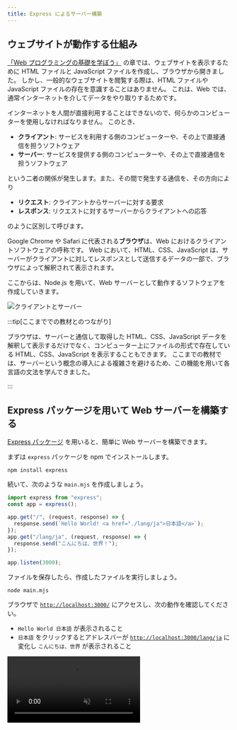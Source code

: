 ```yaml
---
title: Express によるサーバー構築
---
```



## ウェブサイトが動作する仕組み

[「Web プログラミングの基礎を学ぼう」](/docs/trial-session/) の章では、ウェブサイトを表示するために HTML ファイルと JavaScript ファイルを作成し、ブラウザから開きました。
しかし、一般的なウェブサイトを閲覧する際は、HTML ファイルや JavaScript ファイルの存在を意識することはありません。
これは、Web では、通常インターネットを介してデータをやり取りするためです。

インターネットを人間が直接利用することはできないので、何らかのコンピューターを使用しなければなりません。
このとき、

- **クライアント**: サービスを利用する側のコンピューターや、その上で直接通信を担うソフトウェア
- **サーバー**: サービスを提供する側のコンピューターや、その上で直接通信を担うソフトウェア

という二者の関係が発生します。また、その間で発生する通信を、その方向により

- **リクエスト**: クライアントからサーバーに対する要求
- **レスポンス**: リクエストに対するサーバーからクライアントへの応答

のように区別して呼びます。

Google Chrome や Safari に代表される**ブラウザ**は、Web におけるクライアントソフトウェアの呼称です。
Web において、HTML、CSS、JavaScript は、サーバーがクライアントに対してレスポンスとして送信するデータの一部で、ブラウザによって解釈されて表示されます。

ここからは、Node.js を用いて、Web サーバーとして動作するソフトウェアを作成していきます。

![クライアントとサーバー](./client-server.drawio.svg)

:::tip[ここまででの教材とのつながり]

ブラウザは、サーバーと通信して取得した HTML、CSS、JavaScript データを解釈して表示するだけでなく、コンピューター上にファイルの形式で存在している HTML、CSS、JavaScript を表示することもできます。
ここまでの教材では、サーバーという概念の導入による複雑さを避けるため、この機能を用いて各言語の文法を学んできました。

:::

## Express パッケージを用いて Web サーバーを構築する

[Express パッケージ](https://www.npmjs.com/package/express) を用いると、簡単に Web サーバーを構築できます。

まずは `express` パッケージを npm でインストールします。

```shell
npm install express
```

続いて、次のような `main.mjs` を作成しましょう。

```javascript title="main.mjs" showLineNumbers
import express from "express";
const app = express();

app.get("/", (request, response) => {
  response.send(`Hello World! <a href="./lang/ja">日本語</a>`);
});
app.get("/lang/ja", (request, response) => {
  response.send("こんにちは、世界！");
});

app.listen(3000);
```

<ViewSource url={import.meta.url} path="_samples/express-server" />

ファイルを保存したら、作成したファイルを実行しましょう。

```shell
node main.mjs
```

ブラウザで <a href="http://localhost:3000/" target="_blank">`http://localhost:3000/`</a> にアクセスし、次の動作を確認してください。

- `Hello World 日本語` が表示されること
- `日本語` をクリックするとアドレスバーが <a href="http://localhost:3000/lang/ja" target="_blank">`http://localhost:3000/lang/ja`</a> に変化し `こんにちは、世界` が表示されること

<video src={expressSetupVideo} muted controls />

:::warning[Web サーバーの停止]

サーバーは、クライアントからのリクエストを待ち受けるため、管理者により指示されない限り終了しないソフトウェアとして動作します。
Express で構築したサーバーは、ターミナル上で <kbd>control</kbd> + <kbd>C</kbd> (macOS) / <kbd>Ctrl</kbd> + <kbd>C</kbd> (Windows) を押すことで停止することができます。

:::

## HTTP と URL

前項のプログラムが動作する仕組みを理解するためには、ブラウザとサーバーの間で行われるやり取りについて知る必要があります。
互いが好き勝手にデータを送受信しても、意味のあるやり取りは成立しません。
そこで、ブラウザとサーバーの間でデータを送受信する際には、一定の手順に従う必要があります。
この手順のことを**プロトコル**と呼び、Web の世界では、**HTTP** と呼ばれるプロトコルが用いられます。

ブラウザは、アドレスバーに **URL** が入力されると、その情報をもとに HTTP を用いてサーバーと通信します。
例えば、先ほどの例で使用した `http://localhost:3000/lang/ja` という URL は、次のように解釈されます。

<p>
  <UrlStructureExplanation />
</p>

- **プロトコル**:
  `http` または `https` のいずれかです。
  いずれを指定しても使用されるプロトコルは HTTP ですが、`https` を指定した場合は通信内容が暗号化されます。
  この例では `http` を用いていますが、インターネット上に公開するウェブサイトでは `https` を用いることが推奨されます。
- **ドメイン**:
  通信先のコンピューターを特定するための識別子です。
  この例ではサーバーを自分のコンピューター上に構築しているため、自分自身を表す特殊なドメイン `localhost` を用いています。
  `example.com` や `foo.example.net` は、実際のインターネット上で使われるドメイン名の例です。
- **ポート**:
  通信先のコンピューター上で、どのプログラムと通信するかを特定するための整数です。
  ポートを変えることで、同じコンピューター上で複数のサーバーが通信を待ち受けることができます。
  省略すると、プロトコル部分が `http` の場合は 80 番ポートが、`https` の場合は 443 番ポートが用いられます。
- **パス**:
  クライアントがサーバーに対し、何を要求するかを指定するための文字列です。
  Linux のファイルシステムで用いられるパスと同様に、意味的には `/` 記号によって階層化されますが、クライアントはサーバーに対してパスを文字列として送信するだけで、その内容はサーバーによって自由に解釈されます。

`http://localhost:3000/lang/ja` という URL は、HTTP プロトコルを暗号化せずに用いて、`localhost` というドメインの 3000 番ポートで待ち受けているサーバーに対して `/lang/ja` というパスを要求することを意味します。

このように、URL に含まれる情報のうち、プロトコル、ドメイン、ポートはネットワーク上で通信を行うために用いられる情報です。
残りのパス部分をどのように扱うかが、サーバー側のプログラムにおける主な関心事になります。

## Hello World サーバーの動作

`main.mjs` のプログラムを参照しながら、ブラウザとサーバーの間でどのようなやり取りが行われているのかを確認しましょう。

```javascript title="main.mjs (再掲)" showLineNumbers
import express from "express";
const app = express();

app.get("/", (request, response) => {
  response.send(`Hello World! <a href="./lang/ja">日本語</a>`);
});
app.get("/lang/ja", (request, response) => {
  response.send("こんにちは、世界！");
});

app.listen(3000);
```

### `node main.mjs` を実行したとき

1. **[2 行目]** `const app = express();` により、Express の [`Application`](https://expressjs.com/ja/api.html#app) クラスのインスタンスが作成されます。
2. **[4 行目]** `app.get("/", (request, response) => { ... });` で呼び出された [`get`](https://expressjs.com/ja/api.html#app.get.method) メソッドにより、`/` というパスに対するリクエストを受けたときに実行される関数として、第 2 引数に指定された関数が登録されます。この時点では関数は `Application` インスタンスに登録されるのみで、実行はされません。
3. **[7 行目]** 4 行目と同様に、`/lang/ja` というパスに対するリクエストを受けたときに実行される関数が登録されます。
4. **[11 行目]** `app.listen(3000);` により、Express はリクエストを待ち受ける HTTP サーバーとして動作を開始します。

### ブラウザの操作を行ったとき

1. 利用者が、ブラウザのアドレスバーに `http://localhost:3000/` という URL を入力します。
2. ブラウザは、`localhost:3000` で起動している Express のサーバーに対して、`/` というパスに対する HTTP リクエストを送信します。
3. Express は `/` に対する HTTP リクエストを受け取り、**[4 行目]** の関数を実行します。引数として、Express は次に示す 2 つのオブジェクトを生成して渡します。
   - 第 1 引数 (`request`): 受け取った HTTP リクエストに関する情報を Express が開発者にとって扱いやすい形にまとめた [`Request`](https://expressjs.com/ja/api.html#req) クラスのインスタンス。
   - 第 2 引数 (`response`): Express がクライアントに返す HTTP レスポンスを開発者が制御するための [`Response`](https://expressjs.com/ja/api.html#res) クラスのインスタンス。
4. **[5 行目]** の `response.send('...');` により、Express は `'Hello World <a href="./lang/ja">日本語</a>'` という文字列をレスポンスとして送信します。
5. ブラウザは、受け取ったレスポンスを HTML として解釈し、`Hello World` という文字列と、`日本語` というリンクを表示します。
6. 利用者が、`日本語` というリンクをクリックします。
7. ブラウザは、クリックされたリンクの `href` 属性をもとに、アドレスバーの URL を更新し、ページ遷移を起こします。
   - `href` 属性にプロトコルを含む URL が指定されていれば、その URL に遷移します。
   - `href` 属性が相対パスの形式で指定されていれば、現在のパスを基準に [Linux における相対パス](/docs/web-servers/linux-commands/#パス)と同様の方法で URL を更新します。この例では、更新前のパスが `/` で、`href` 属性には `./lang/ja` が指定されているため、更新後のパスは `/lang/ja` になり、URL は `http://localhost:3000/lang/ja` に変化します。
8. 2 から 5 までの手順が、`/lang/ja` というパスに対して行われます。

<p>
  <RequestResponseSlideShow />
</p>

## HTML に指定された外部リソースの取得

サーバーから返されたレスポンスが HTML である場合、ブラウザによってさらに別のリクエストが送信される場合があります。
例えば、HTML には CSS や JavaScript などの外部リソースを読み込むためのタグが存在します。
これらの外部リソースは、ブラウザが HTML を解釈する際に、それぞれに対するリクエストを送信して取得します。

次の例では、ブラウザは 2 つの HTTP リクエストを送信します。

1. 利用者が、ブラウザのアドレスバーに `http://localhost:3000/` という URL を入力します。
2. ブラウザは、`/` というパスに対する HTTP リクエストを送信します。
3. サーバーは、 `<script src="./script.js"></script>` という文字列をレスポンスとして送信します。
4. ブラウザは、受け取ったレスポンスを HTML として解釈し、`script` タグを発見します。
5. ブラウザは、`src` 属性を相対パスとして解釈し、`/script.js` というパスに対して HTTP リクエストを送信します。
6. サーバーは、`document.write("Hello World");` という文字列をレスポンスとして送信します。
7. ブラウザは、受け取ったレスポンスを JavaScript として解釈し、`Hello World` という文字列を表示します。

```javascript title="main.mjs"
import express from "express";
const app = express();

app.get("/", (request, response) => {
  response.send(`<script src="./script.js"></script>`);
});
app.get("/script.js", (request, response) => {
  response.send(`document.write("Hello World!");`);
});

app.listen(3000);
```

<ViewSource url={import.meta.url} path="_samples/html-external-resources" />

## 静的ウェブサーバー

次の例では、`/`、`/script.js`、`/sub/`、`/sub/script.js` へのリクエストについて、それぞれファイルから読み込んでレスポンスを送信しています。

```javascript title="main.mjs"
import express from "express";
import { readFileSync } from "node:fs";
const app = express();

app.get("/", (request, response) => {
  response.send(readFileSync("./static/index.html", "utf-8"));
});
app.get("/script.js", (request, response) => {
  response.send(readFileSync("./static/script.js", "utf-8"));
});
app.get("/sub/", (request, response) => {
  response.send(readFileSync("./static/sub/index.html", "utf-8"));
});
app.get("/sub/script.js", (request, response) => {
  response.send(readFileSync("./static/sub/script.js", "utf-8"));
});

app.listen(3000);
```

<ViewSource url={import.meta.url} path="_samples/static-hosting-naive" />

[`express.static` 関数](https://expressjs.com/ja/api.html#express.static)を用いると、このような「リクエストを受け取ったら、そのパスに応じて適切なファイルを読み込んでレスポンスとして返す」という一連の動作を簡単に記述できます。

```javascript title="main.mjs"
import express from "express";

const app = express();
app.use(express.static("static"));
app.listen(3000);
```

<ViewSource url={import.meta.url} path="_samples/static-hosting-smart" />

これにより、リクエストのパスをもとに、`static` フォルダ内の適切なファイルが自動的に配信されます。

:::tip[`index.html` の省略]

`express.static` を用いる場合、`index.html` は省略可能になります。つまり、`/` へのリクエストで `static/index.html` が、`/sub` へのリクエストで `static/sub/index.html` にアクセスできるようになります。これは、Express や JavaScript に限ったことではなく、多くの Web サーバーの実装において、こういったルールが成り立ちます。

:::

:::tip[`app.use` と `express.static` の実装]

Express の [`use` メソッド](https://expressjs.com/ja/api.html#app.use) は、`get` メソッドと同様に、リクエストを受け取ったときに実行される関数を登録するためのメソッドです。
しかし、`use` メソッドは、登録された関数が全てのリクエストに対して実行される点が異なります。
`express.static` 関数は、関数を返す関数となっており、`use` メソッドに渡すことで、リクエストのパスに応じて適切なファイルを読み込んでレスポンスとして返す関数を登録することができます。

Express の [`Request`](https://expressjs.com/ja/api.html#req) オブジェクトの[`path` プロパティ](https://expressjs.com/ja/api.html#req.path)には、リクエストのパスが文字列として格納されています。
この値を用いて、`express.static` は適切なファイルを読み込みます。
次の例は、`express.static` 関数の簡易な実装例です。
このプログラムは動作はしますが、セキュリティ上の問題があるため、実際の Express の実装はもっと複雑になっています。

```javascript
const app = express();
app.use((request, response) => {
  response.send(readFileSync("./static" + request.path, "utf-8"));
});
app.listen(3000);
```

<ViewSource url={import.meta.url} path="_samples/app-use" />

:::

## 複雑なウェブページ

前項のプログラムを書き換えて、複雑な HTML を出力できるようにしてみましょう。

```javascript title="main.mjs"
import express from "express";
const app = express();

const names = ["田中", "鈴木", "佐藤"];
app.get("/", (request, response) => {
  response.send(`
    <!doctype html>
      <html lang="ja">
      <head>
        <meta charset="utf-8" />
        <title>Title</title>
      </head>
      <body>
        <ul>
          ${names.map((name) => `<li>${name}</li>`).join("")}
        </ul>
      </body>
    </html>
  `);
});

app.listen(3000);
```

<ViewSource url={import.meta.url} path="_samples/complex-html" />

:::note[`Array#join`]

[`Array#join` メソッド](https://developer.mozilla.org/ja/docs/Web/JavaScript/Reference/Global_Objects/Array/join)は、配列を指定した区切り文字で結合した文字列を返すメソッドです。

```javascript
console.log(["Apple", "Banana", "Orange"].join("/")); // Apple/Banana/Orange
```

:::

このようにテンプレートリテラルを用いることで、複雑なウェブページの内容を表すことができます。

:::tip[`String#replace` メソッド]

上記のようにテンプレートリテラルを使って HTML を作成することもできますが、HTML がさらに長くなったり、複雑なプログラムが必要になってきたりしたらこのまま続けていくのは難しそうです。

[`String#replace`](https://developer.mozilla.org/ja/docs/Web/JavaScript/Reference/Global_Objects/String/replace) メソッドは、第 1 引数に与えられた文字列に一致する文字列を第 2 引数の文字列に置き換えた新しい文字列を返します。
`String#replace` メソッドは、最初に一致した場所のみを置き換えます。
一致するすべての場所を置き換えたい場合は、代わりに [`String#replaceAll`](https://developer.mozilla.org/ja/docs/Web/JavaScript/Reference/Global_Objects/String/replaceAll) メソッドを使います。

```js
const base = "ABCBCC";
document.write(base.replace("BC", "EFG")); // AEFGBCC
document.write(base.replaceAll("C", "T")); // ABTBTT
```

`String#replace` メソッドを用いることで、長い HTML を見通しよく記述できるようになります。

```html title="index.html"
<!doctype html>
<html lang="ja">
  <head>
    <meta charset="utf-8" />
    <title>Title</title>
  </head>
  <body>
    <ul>
      <!-- users -->
    </ul>
  </body>
</html>
```

```js title="main.mjs"
import express from "express";
import { readFileSync } from "node:fs";

const app = express();

const names = ["田中", "鈴木", "佐藤"];
app.get("/", (request, response) => {
  const template = readFileSync("./index.html", "utf-8");
  const html = template.replace(
    "<!-- users -->",
    names.map((name) => `<li>${name}</li>`).join(""),
  );
  response.send(html);
});

app.listen(3000);
```

リクエストを受け取ったとき、プログラムではまず `readFileSync` 関数を用いて `index.html` ファイルの内容を文字列として読み込んでいます。

次の行で `String#replace` メソッドを用いて、読み込んだ HTML ファイルの中の `"<!-- users -->"` を、 `names` を箇条書きにした文字列に置換します。

:::

## 演習

### 訪問者カウンター

Express を用いて、`あなたは n 人目のお客様です。` とレスポンスする Web サーバーを作成してください。`n` はアクセスされるたびに 1 ずつ増えるようにしてください。

<Answer title="訪問者カウンター">

```javascript title="main.mjs"
import express from "express";
const app = express();

let count = 0;
app.get("/", (request, response) => {
  count += 1;
  response.send(`あなたは${count}人目のお客様です。`);
});

app.listen(3000);
```

<ViewSource url={import.meta.url} path="_samples/nth" />

</Answer>

### サーバー側とクライアント側

(重要) アクセスされた時刻をウェブサーバー側で求めて表示するウェブサーバーと、ブラウザに求めさせるウェブサーバーをそれぞれ作成してください。また、この 2 つの違いは何でしょうか。どういった場合にどちらの手法を使うのが適切でしょうか。

<Answer title="サーバー側とクライアント側">

```javascript
app.get("/", (request, response) => {
  response.send(`
    <!doctype html>
      <html lang="ja">
      <head>
        <meta charset="utf-8" />
        <title>Title</title>
      </head>
      <body>
        ${
          // この部分はサーバーサイドで実行されます
          new Date().toString()
        }
        <script>
          // この部分はクライアントサイドで実行されます
          document.write(new Date().toString());
        </script>
      </body>
    </html>
  `);
});
```

<ViewSource url={import.meta.url} path="_samples/server-or-client" />

</Answer>
